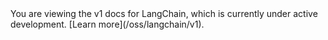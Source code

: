 <Warning>
You are viewing the v1 docs for LangChain, which is currently under active development. [Learn more](/oss/langchain/v1).
</Warning>
